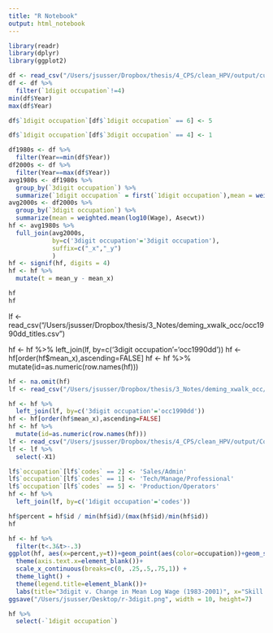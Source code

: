 ```yaml
---
title: "R Notebook"
output: html_notebook
---
```




```r
library(readr)
library(dplyr)
library(ggplot2)

df <- read_csv("/Users/jsusser/Dropbox/thesis/4_CPS/clean_HPV/output/current_values.csv")
df <- df %>%
  filter(`1digit occupation`!=4)
min(df$Year)
max(df$Year)
```


```r
df$`1digit occupation`[df$`1digit occupation` == 6] <- 5

df$`1digit occupation`[df$`3digit occupation` == 4] <- 1
```




```r
df1980s <- df %>%
  filter(Year==min(df$Year))
df2000s <- df %>%
  filter(Year==max(df$Year))
avg1980s <- df1980s %>%
  group_by(`3digit occupation`) %>%
  summarize(`1digit occupation` = first(`1digit occupation`),mean = weighted.mean(log10(Wage), Asecwt))
avg2000s <- df2000s %>%
  group_by(`3digit occupation`) %>%
  summarize(mean = weighted.mean(log10(Wage), Asecwt))
hf <- avg1980s %>%
  full_join(avg2000s, 
            by=c('3digit occupation'='3digit occupation'), 
            suffix=c("_x","_y")
            )
hf <- signif(hf, digits = 4)
hf <- hf %>%
  mutate(t = mean_y - mean_x)

hf
hf
```



lf <- read_csv("/Users/jsusser/Dropbox/thesis/3_Notes/deming_xwalk_occ/occ1990dd_titles.csv")


hf <- hf %>%
  left_join(lf, by=c('3digit occupation'='occ1990dd'))
hf <- hf[order(hf$mean_x),ascending=FALSE]
hf <- hf %>%
  mutate(id=as.numeric(row.names(hf)))



```r
hf <- na.omit(hf)
lf <- read_csv("/Users/jsusser/Dropbox/thesis/3_Notes/deming_xwalk_occ/occ1990dd_titles.csv")

hf <- hf %>%
  left_join(lf, by=c('3digit occupation'='occ1990dd'))
hf <- hf[order(hf$mean_x),ascending=FALSE]
hf <- hf %>%
  mutate(id=as.numeric(row.names(hf)))
lf <- read_csv("/Users/jsusser/Dropbox/thesis/4_CPS/clean_HPV/output/Codes/1digit_occupations.csv")
lf <- lf %>%
  select(-X1)

lf$`occupation`[lf$`codes` == 2] <- 'Sales/Admin'
lf$`occupation`[lf$`codes` == 1] <- 'Tech/Manage/Professional'
lf$`occupation`[lf$`codes` == 5] <- 'Production/Operators'
hf <- hf %>%
  left_join(lf, by=c('1digit occupation'='codes'))

hf$percent = hf$id / min(hf$id)/(max(hf$id)/min(hf$id))
hf
```




```r
hf <- hf %>%
  filter(t<.3&t>-.3)
ggplot(hf, aes(x=percent,y=t))+geom_point(aes(color=occupation))+geom_smooth()+
  theme(axis.text.x=element_blank())+
  scale_x_continuous(breaks=c(0, .25,.5,.75,1)) +
  theme_light() +
  theme(legend.title=element_blank())+
  labs(title="3digit v. Change in Mean Log Wage (1983-2001)", x="Skill Percentile, sorted by 1980 mean log wage", y="Change in log wage")
ggsave("/Users/jsusser/Desktop/r-3digit.png", width = 10, height=7)
```


```r
hf %>%
  select(-`1digit occupation`)
```

























